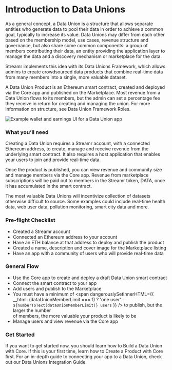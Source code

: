 



# Introduction to Data Unions

As a general concept, a Data Union is a structure that allows separate entities who generate data to pool their data in order to achieve a common goal, typically to increase its value. Data Unions may differ from each other based on the membership model, use cases, revenue structure and governance, but also share some common components: a group of members contributing their data, an entity providing the application layer to manage the data and a discovery mechanism or marketplace for the data.

Streamr implements this idea with its Data Unions Framework, which allows admins to create crowdsourced data products that combine real-time data from many members into a single, more valuable dataset. 

A Data Union Product is an Ethereum smart contract, created and deployed via the Core app and published on the Marketplace. Most revenue from a Data Union flows to its members, but the admin can set a percentage fee they receive in return for creating and managing the union. For more information on structure, see <Link to={docsLinks.frameworkRoles}>Data Union Framework Roles</Link>.

<Image
  lightbox
  mobileSrc={RevenueAndDataMobile2x}
  src={RevenueAndData}
  highResSrc={RevenueAndData2x}
  alt="Example wallet and earnings UI for a Data Union app"
  figCaption="Example wallet and earnings UI for a Data Union app"
/>

### What you’ll need

Creating a Data Union requires a Streamr account, with a connected Ethereum address, to create, manage and receive revenue from the underlying smart contract. It also requires a host application that enables your users to join and provide real-time data. 

Once the product is published, you can view revenue and community size and manage members via the Core app. Revenue from marketplace subscriptions will be paid out to members in the Streamr token, DATA, once it has accumulated in the smart contract.

The most valuable Data Unions will incentivize collection of datasets otherwise difficult to source. Some examples could include real-time health data, web user data, pollution monitoring, smart city data and more. 

### Pre-flight Checklist

<div className={docsStyles.checklist}>

- Created a Streamr account
- Connected an Ethereum address to your account
- Have an ETH balance at that address to deploy and publish the product
- Created a name, description and cover image for the Marketplace listing
- Have an app with a community of users who will provide real-time data

</div>

### General Flow

- Use the Core app to create and deploy a draft Data Union smart contract
- Connect the smart contract to your app
- Add users and publish to the Marketplace
- You must have a minimum of <span dangerouslySetInnerHTML={{
    __html: (dataUnionMemberLimit === 1) ? 'one user' : `${numberToText(dataUnionMemberLimit)} users`
}} /> to publish, but the larger the number<br />
  of members, the more valuable your product is likely to be
- Manage users and view revenue via the Core app

### Get Started

If you want to get started now, you should learn how to <Link to={docsLinks.dataUnionsInCore}>Build a Data Union with Core</Link>. If this is your first time, learn how to <Link to={docsLinks.products}>Create a Product with Core</Link> first. For an in-depth guide to connecting your app to a Data Union, check out our <Link to={docsLinks.joinAndWithdraw}>Data Unions Integration Guide</Link>.
